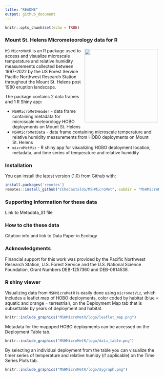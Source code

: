 ```yaml
---
title: "README"
output: github_document
---
```


```r
knitr::opts_chunk$set(echo = TRUE)
```

### Mount St. Helens Micrometeorology data for R

<a href="http://www.penguinmap.com"><img align="right" src="MSHMicroMetR/logo/mapppd_logo.svg" width="240" style="border:solid #FFFFFF;"/></a>

`MSHMicroMetR` is an R package used to access and visualize microscale temperature and relative humidity measurements collected between 1997-2022 by the US Forest Service Pacific Northwest Research Station throughout the Mount St. Helens post 1980 eruption landscape.

The package contains 2 data frames and 1 R Shiny app:

* `MSHMicroMetHeader` - data frame containing metadata for microscale meteorology HOBO deployments on Mount St. Helens
* `MSHMicroMetData` - data frame containing microscale temperature and relative humidity measurements from HOBO deployments on Mount St. Helens
* `microMetViz` - R shiny app for visualizing HOBO deployment location, metadata, and time series of temperature and relative humidity 

### Installation

You can install the latest version (1.0) from Github with:

```r
install.packages('remotes')
remotes::install_github("CCheCastaldo/MSHMicroMet", subdir = "MSHMicroMetR")
```

### Supporting Information for these data

Link to Metadata_S1 file

### How to cite these data

Citation info and link to Data Paper in Ecology

### Acknowledgments

Financial support for this work was provided by the Pacific Northwest Research Station, U.S. Forest Service and the U.S. National Science Foundation, Grant Numbers DEB-1257360 and DEB-0614538.

### R shiny viewer

Visualizing data from `MSHMicroMetR` is easily done using `micrometViz`, which includes a leaflet map of HOBO deployments, color coded by habitat (blue = aquatic and orange = terrestrial), on the Deployment Map tab that is subsettable by years of deployment and habitat.

<p align="center">
```r
knitr::include_graphics("MSHMicroMetR/logo/leaflet_map.png")
```
</p>

Metadata for the mappped HOBO deployments can be accessed on the Deployment Table tab.

<p align="center">
```r
knitr::include_graphics("MSHMicroMetR/logo/data_table.png")
```
</p>

By selecting an individual deployment from the table you can visualize the timer series of temperature and relative humidy (if applicable) on the Time Series Plots tab.

<p align="center">
```r
knitr::include_graphics("MSHMicroMetR/logo/dygraph.png")
```
</p>

<br>

